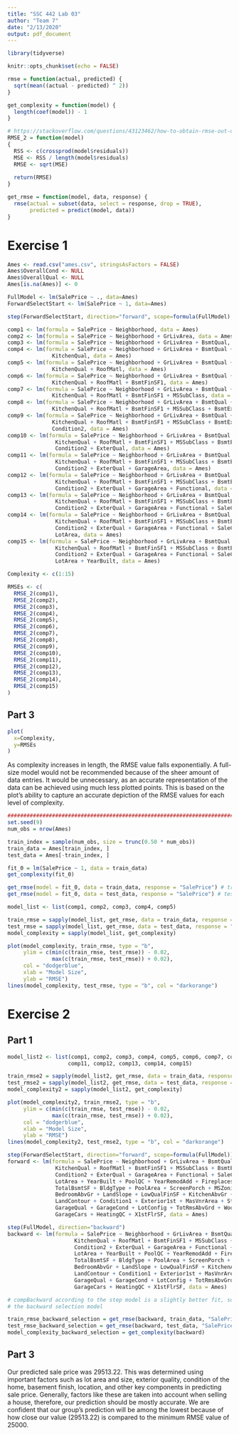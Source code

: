 ```yaml
---
title: "SSC 442 Lab 03"
author: "Team 7"
date: "2/13/2020"
output: pdf_document
---
```


```r
library(tidyverse)
```

```r
knitr::opts_chunk$set(echo = FALSE)
```

```r
rmse = function(actual, predicted) {
  sqrt(mean((actual - predicted) ^ 2))
}

get_complexity = function(model) {
  length(coef(model)) - 1
}

# https://stackoverflow.com/questions/43123462/how-to-obtain-rmse-out-of-lm-result
RMSE_2 = function(model)
{
  RSS <- c(crossprod(model$residuals))
  MSE <- RSS / length(model$residuals)
  RMSE <- sqrt(MSE)
  
  return(RMSE)
}

get_rmse = function(model, data, response) {
  rmse(actual = subset(data, select = response, drop = TRUE),
       predicted = predict(model, data))
}
```



# **Exercise 1**
```r
Ames <- read.csv("ames.csv", stringsAsFactors = FALSE)
Ames$OverallCond <- NULL
Ames$OverallQual <- NULL
Ames[is.na(Ames)] <- 0
```

```r
FullModel <- lm(SalePrice ~ ., data=Ames)
ForwardSelectStart <- lm(SalePrice ~ 1, data=Ames)

step(ForwardSelectStart, direction="forward", scope=formula(FullModel), steps=15)

comp1 <- lm(formula = SalePrice ~ Neighborhood, data = Ames)
comp2 <- lm(formula = SalePrice ~ Neighborhood + GrLivArea, data = Ames)
comp3 <- lm(formula = SalePrice ~ Neighborhood + GrLivArea + BsmtQual, data = Ames)
comp4 <- lm(formula = SalePrice ~ Neighborhood + GrLivArea + BsmtQual + 
              KitchenQual, data = Ames)
comp5 <- lm(formula = SalePrice ~ Neighborhood + GrLivArea + BsmtQual + 
              KitchenQual + RoofMatl, data = Ames)
comp6 <- lm(formula = SalePrice ~ Neighborhood + GrLivArea + BsmtQual + 
              KitchenQual + RoofMatl + BsmtFinSF1, data = Ames)
comp7 <- lm(formula = SalePrice ~ Neighborhood + GrLivArea + BsmtQual + 
              KitchenQual + RoofMatl + BsmtFinSF1 + MSSubClass, data = Ames)
comp8 <- lm(formula = SalePrice ~ Neighborhood + GrLivArea + BsmtQual + 
              KitchenQual + RoofMatl + BsmtFinSF1 + MSSubClass + BsmtExposure, data = Ames)
comp9 <- lm(formula = SalePrice ~ Neighborhood + GrLivArea + BsmtQual + 
              KitchenQual + RoofMatl + BsmtFinSF1 + MSSubClass + BsmtExposure + 
              Condition2, data = Ames)
comp10 <- lm(formula = SalePrice ~ Neighborhood + GrLivArea + BsmtQual + 
               KitchenQual + RoofMatl + BsmtFinSF1 + MSSubClass + BsmtExposure + 
               Condition2 + ExterQual, data = Ames)
comp11 <- lm(formula = SalePrice ~ Neighborhood + GrLivArea + BsmtQual + 
               KitchenQual + RoofMatl + BsmtFinSF1 + MSSubClass + BsmtExposure + 
               Condition2 + ExterQual + GarageArea, data = Ames)
comp12 <- lm(formula = SalePrice ~ Neighborhood + GrLivArea + BsmtQual + 
               KitchenQual + RoofMatl + BsmtFinSF1 + MSSubClass + BsmtExposure + 
               Condition2 + ExterQual + GarageArea + Functional, data = Ames)
comp13 <- lm(formula = SalePrice ~ Neighborhood + GrLivArea + BsmtQual + 
               KitchenQual + RoofMatl + BsmtFinSF1 + MSSubClass + BsmtExposure + 
               Condition2 + ExterQual + GarageArea + Functional + SaleCondition, data = Ames)
comp14 <- lm(formula = SalePrice ~ Neighborhood + GrLivArea + BsmtQual + 
               KitchenQual + RoofMatl + BsmtFinSF1 + MSSubClass + BsmtExposure + 
               Condition2 + ExterQual + GarageArea + Functional + SaleCondition + 
               LotArea, data = Ames)
comp15 <- lm(formula = SalePrice ~ Neighborhood + GrLivArea + BsmtQual + 
               KitchenQual + RoofMatl + BsmtFinSF1 + MSSubClass + BsmtExposure + 
               Condition2 + ExterQual + GarageArea + Functional + SaleCondition + 
               LotArea + YearBuilt, data = Ames)

Complexity <- c(1:15)

RMSEs <- c(
  RMSE_2(comp1),
  RMSE_2(comp2),
  RMSE_2(comp3),
  RMSE_2(comp4),
  RMSE_2(comp5),
  RMSE_2(comp6),
  RMSE_2(comp7),
  RMSE_2(comp8),
  RMSE_2(comp9),
  RMSE_2(comp10),
  RMSE_2(comp11),
  RMSE_2(comp12),
  RMSE_2(comp13),
  RMSE_2(comp14),
  RMSE_2(comp15)
)
```

## Part 3
```r
plot(
  x=Complexity,
  y=RMSEs
)
```

As complexity increases in length, the RMSE value falls exponentially. A full-size model
would not be recommended because of the sheer amount of data entries. It would be
unnecessary, as an accurate representation of the data can be achieved using much less plotted
points. This is based on the plot’s ability to capture an accurate depiction of the RMSE values
for each level of complexity.

```r
################################################################################
set.seed(9)
num_obs = nrow(Ames)

train_index = sample(num_obs, size = trunc(0.50 * num_obs))
train_data = Ames[train_index, ]
test_data = Ames[-train_index, ]

fit_0 = lm(SalePrice ~ 1, data = train_data)
get_complexity(fit_0)

get_rmse(model = fit_0, data = train_data, response = "SalePrice") # train RMSE
get_rmse(model = fit_0, data = test_data, response = "SalePrice") # test RMSE

model_list <- list(comp1, comp2, comp3, comp4, comp5)

train_rmse = sapply(model_list, get_rmse, data = train_data, response = "SalePrice")
test_rmse = sapply(model_list, get_rmse, data = test_data, response = "SalePrice")
model_complexity = sapply(model_list, get_complexity)

plot(model_complexity, train_rmse, type = "b",
     ylim = c(min(c(train_rmse, test_rmse)) - 0.02,
              max(c(train_rmse, test_rmse)) + 0.02),
     col = "dodgerblue",
     xlab = "Model Size",
     ylab = "RMSE")
lines(model_complexity, test_rmse, type = "b", col = "darkorange")
```

# **Exercise 2**
## Part 1
```r
model_list2 <- list(comp1, comp2, comp3, comp4, comp5, comp6, comp7, comp8, comp9, comp10,
                   comp11, comp12, comp13, comp14, comp15)

train_rmse2 = sapply(model_list2, get_rmse, data = train_data, response = "SalePrice")
test_rmse2 = sapply(model_list2, get_rmse, data = test_data, response = "SalePrice")
model_complexity2 = sapply(model_list2, get_complexity)

plot(model_complexity2, train_rmse2, type = "b",
     ylim = c(min(c(train_rmse, test_rmse)) - 0.02,
              max(c(train_rmse, test_rmse)) + 0.02),
     col = "dodgerblue",
     xlab = "Model Size",
     ylab = "RMSE")
lines(model_complexity2, test_rmse2, type = "b", col = "darkorange")
```

```r
step(ForwardSelectStart, direction="forward", scope=formula(FullModel))
forward <- lm(formula = SalePrice ~ Neighborhood + GrLivArea + BsmtQual + 
               KitchenQual + RoofMatl + BsmtFinSF1 + MSSubClass + BsmtExposure + 
               Condition2 + ExterQual + GarageArea + Functional + SaleCondition + 
               LotArea + YearBuilt + PoolQC + YearRemodAdd + Fireplaces + 
               TotalBsmtSF + BldgType + PoolArea + ScreenPorch + MSZoning + 
               BedroomAbvGr + LandSlope + LowQualFinSF + KitchenAbvGr + 
               LandContour + Condition1 + Exterior1st + MasVnrArea + Street + 
               GarageQual + GarageCond + LotConfig + TotRmsAbvGrd + WoodDeckSF + 
               GarageCars + HeatingQC + X1stFlrSF, data = Ames)

step(FullModel, direction="backward")
backward <- lm(formula = SalePrice ~ Neighborhood + GrLivArea + BsmtQual + 
                     KitchenQual + RoofMatl + BsmtFinSF1 + MSSubClass + BsmtExposure + 
                     Condition2 + ExterQual + GarageArea + Functional + SaleCondition + 
                     LotArea + YearBuilt + PoolQC + YearRemodAdd + Fireplaces + 
                     TotalBsmtSF + BldgType + PoolArea + ScreenPorch + MSZoning + 
                     BedroomAbvGr + LandSlope + LowQualFinSF + KitchenAbvGr + 
                     LandContour + Condition1 + Exterior1st + MasVnrArea + Street + 
                     GarageQual + GarageCond + LotConfig + TotRmsAbvGrd + WoodDeckSF + 
                     GarageCars + HeatingQC + X1stFlrSF, data = Ames)

# compBackward according to the step model is a slightly better fit, so I will test the RMSEs of
# the backward selection model

train_rmse_backward_selection = get_rmse(backward, train_data, "SalePrice")
test_rmse_backward_selection = get_rmse(backward, test_data, "SalePrice")
model_complexity_backward_selection = get_complexity(backward)

```

## Part 3

Our predicted sale price was 29513.22. This was determined using important
factors such as lot area and size, exterior quality, condition of the home, basement finish,
location, and other key components in predicting sale price. Generally, factors like these
are taken into account when selling a house, therefore, our prediction should be mostly
accurate. We are confident that our group’s prediction will be among the lowest because
of how close our value (29513.22) is compared to the minimum RMSE value of 25000.